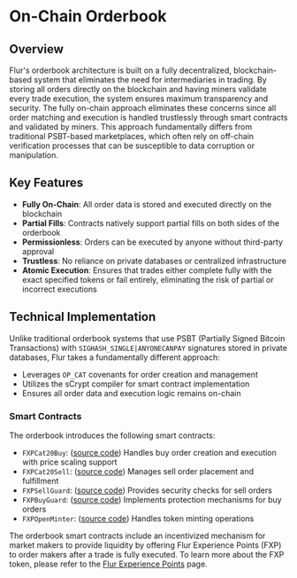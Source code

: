 # On-Chain Orderbook

## Overview

Flur's orderbook architecture is built on a fully decentralized, blockchain-based system that eliminates the need for intermediaries in trading.
By storing all orders directly on the blockchain and having miners validate every trade execution, the system ensures maximum transparency and security.
The fully on-chain approach eliminates these concerns since all order matching and execution is handled trustlessly through smart contracts and validated by miners.
This approach fundamentally differs from traditional PSBT-based marketplaces, which often rely on off-chain verification processes that can be susceptible to data corruption or manipulation.

## Key Features

- **Fully On-Chain**: All order data is stored and executed directly on the blockchain
- **Partial Fills**: Contracts natively support partial fills on both sides of the orderbook
- **Permissionless**: Orders can be executed by anyone without third-party approval
- **Trustless**: No reliance on private databases or centralized infrastructure
- **Atomic Execution**: Ensures that trades either complete fully with the exact specified tokens or fail entirely, eliminating the risk of partial or incorrect executions

## Technical Implementation

Unlike traditional orderbook systems that use PSBT (Partially Signed Bitcoin Transactions) with `SIGHASH_SINGLE|ANYONECANPAY` signatures stored in private databases, Flur takes a fundamentally different approach:

- Leverages `OP_CAT` covenants for order creation and management
- Utilizes the sCrypt compiler for smart contract implementation
- Ensures all order data and execution logic remains on-chain

### Smart Contracts

The orderbook introduces the following smart contracts:

- `FXPCat20Buy`: ([source code](https://github.com/open-fractal/cat-token-box/blob/main/packages/smartcontracts/src/contracts/token/FXPCat20Buy.ts))
 Handles buy order creation and execution with price scaling support
- `FXPCat20Sell`: ([source code](https://github.com/open-fractal/cat-token-box/blob/main/packages/smartcontracts/src/contracts/token/FXPCat20Sell.ts)) Manages sell order placement and fulfillment
- `FXPSellGuard`: ([source code](https://github.com/open-fractal/cat-token-box/blob/main/packages/smartcontracts/src/contracts/token/FXPSellGuard.ts)) Provides security checks for sell orders
- `FXPBuyGuard`: ([source code](https://github.com/open-fractal/cat-token-box/blob/main/packages/smartcontracts/src/contracts/token/FXPBuyGuard.ts)) Implements protection mechanisms for buy orders
- `FXPOpenMinter`: ([source code](https://github.com/open-fractal/cat-token-box/blob/main/packages/smartcontracts/src/contracts/token/FXPOpenMinter.ts)) Handles token minting operations

The orderbook smart contracts include an incentivized mechanism for market makers to provide liquidity by offering Flur Experience Points (FXP) to order makers after a trade is fully executed. To learn more about the FXP token, please refer to the [Flur Experience Points](./fxp.mdx) page.